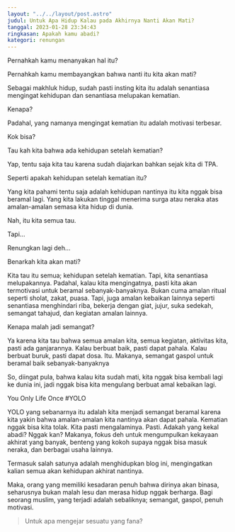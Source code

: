```yaml
---
layout: "../../layout/post.astro"
judul: Untuk Apa Hidup Kalau pada Akhirnya Nanti Akan Mati?
tanggal: 2023-01-28 23:34:43
ringkasan: Apakah kamu abadi?
kategori: renungan
---
```


Pernahkah kamu menanyakan hal itu?

Pernahkah kamu membayangkan bahwa nanti itu kita akan mati?

Sebagai makhluk hidup, sudah pasti insting kita itu adalah senantiasa mengingat kehidupan dan senantiasa melupakan kematian.

Kenapa?

Padahal, yang namanya mengingat kematian itu adalah motivasi terbesar.

Kok bisa?

Tau kah kita bahwa ada kehidupan setelah kematian?

Yap, tentu saja kita tau karena sudah diajarkan bahkan sejak kita di TPA.

Seperti apakah kehidupan setelah kematian itu?

Yang kita pahami tentu saja adalah kehidupan nantinya itu kita nggak bisa beramal lagi. Yang kita lakukan tinggal menerima surga atau neraka atas amalan-amalan semasa kita hidup di dunia.

Nah, itu kita semua tau.

Tapi...

Renungkan lagi deh...

Benarkah kita akan mati?

Kita tau itu semua; kehidupan setelah kematian. Tapi, kita senantiasa melupakannya. Padahal, kalau kita mengingatnya, pasti kita akan termotivasi untuk beramal sebanyak-banyaknya. Bukan cuma amalan ritual seperti sholat, zakat, puasa. Tapi, juga amalan kebaikan lainnya seperti senantiasa menghindari riba, bekerja dengan giat, jujur, suka sedekah, semangat tahajud, dan kegiatan amalan lainnya.

Kenapa malah jadi semangat?

Ya karena kita tau bahwa semua amalan kita, semua kegiatan, aktivitas kita, pasti ada ganjarannya. Kalau berbuat baik, pasti dapat pahala. Kalau berbuat buruk, pasti dapat dosa. Itu. Makanya, semangat gaspol untuk beramal baik sebanyak-banyaknya

So, diingat pula, bahwa kalau kita sudah mati, kita nggak bisa kembali lagi ke dunia ini, jadi nggak bisa kita mengulang berbuat amal kebaikan lagi.

You Only Life Once #YOLO

YOLO yang sebanarnya itu adalah kita menjadi semangat beramal karena kita yakin bahwa amalan-amalan kita nantinya akan dapat pahala. Kematian nggak bisa kita tolak. Kita pasti mengalaminya. Pasti. Adakah yang kekal abadi? Nggak kan? Makanya, fokus deh untuk mengumpulkan kekayaan akhirat yang banyak, benteng yang kokoh supaya nggak bisa masuk neraka, dan berbagai usaha lainnya.

Termasuk salah satunya adalah menghidupkan blog ini, mengingatkan kalian semua akan kehidupan akhirat nantinya.

Maka, orang yang memiliki kesadaran penuh bahwa dirinya akan binasa, seharusnya bukan malah lesu dan merasa hidup nggak berharga. Bagi seorang muslim, yang terjadi adalah sebaliknya; semangat, gaspol, penuh motivasi.

> Untuk apa mengejar sesuatu yang fana?
